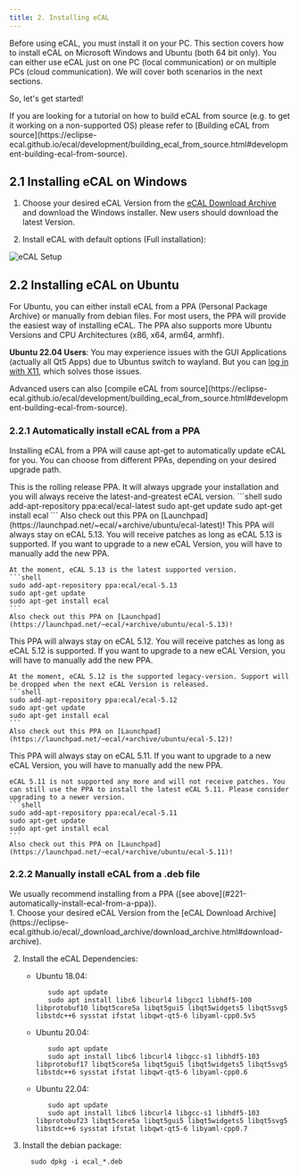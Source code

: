```yaml
---
title: 2. Installing eCAL
---
```



Before using eCAL, you must install it on your PC.
This section covers how to install eCAL on Microsoft Windows and Ubuntu (both 64 bit only).
You can either use eCAL just on one PC (local communication) or on multiple PCs (cloud communication).
We will cover both scenarios in the next sections.

So, let's get started!

<Aside type="tip">If you are looking for a tutorial on how to build eCAL from source (e.g. to get it working on a non-supported OS) please refer to [Building eCAL from source](https://eclipse-ecal.github.io/ecal/development/building_ecal_from_source.html#development-building-ecal-from-source).</Aside>

## 2.1 Installing eCAL on Windows

<Steps>

1. Choose your desired eCAL Version from the [eCAL Download Archive](https://eclipse-ecal.github.io/ecal/_download_archive/download_archive.html#download-archive) and download the Windows installer.
   New users should download the latest Version.
   
2. Install eCAL with default options (Full installation):

</Steps>

![eCAL Setup](../../../assets/setup.png)

## 2.2 Installing eCAL on Ubuntu

For Ubuntu, you can either install eCAL from a PPA (Personal Package Archive) or manually from debian files.
For most users, the PPA will provide the easiest way of installing eCAL.
The PPA also supports more Ubuntu Versions and CPU Architectures (x86, x64, arm64, armhf).

**Ubuntu 22.04 Users**:
You may experience issues with the GUI Applications (actually all Qt5 Apps) due to Ubuntus switch to wayland.
But you can [log in with X11](https://eclipse-ecal.github.io/ecal/faq.html#faq-ubuntu-22-04-graphical-issues), which solves those issues.

<Aside type="tip">Advanced users can also [compile eCAL from source](https://eclipse-ecal.github.io/ecal/development/building_ecal_from_source.html#development-building-ecal-from-source).</Aside>

### 2.2.1 Automatically install eCAL from a PPA

Installing eCAL from a PPA will cause apt-get to automatically update eCAL for you.
You can choose from different PPAs, depending on your desired upgrade path.

<Tabs>
  <TabItem label="Rolling Release">
    This is the rolling release PPA. It will always upgrade your installation and you will always receive the latest-and-greatest eCAL version.
    ```shell
    sudo add-apt-repository ppa:ecal/ecal-latest
    sudo apt-get update
    sudo apt-get install ecal
    ```
    Also check out this PPA on [Launchpad](https://launchpad.net/~ecal/+archive/ubuntu/ecal-latest)!
  </TabItem>
  <TabItem label="eCAL 5.13">
    This PPA will always stay on eCAL 5.13. You will receive patches as long as eCAL 5.13 is supported. If you want to upgrade to a new eCAL Version, you will have to manually add the new PPA.

    At the moment, eCAL 5.13 is the latest supported version.
    ```shell
    sudo add-apt-repository ppa:ecal/ecal-5.13
    sudo apt-get update
    sudo apt-get install ecal
    ```
    Also check out this PPA on [Launchpad](https://launchpad.net/~ecal/+archive/ubuntu/ecal-5.13)!
  </TabItem>
  <TabItem label="eCAL 5.12">
    This PPA will always stay on eCAL 5.12. You will receive patches as long as eCAL 5.12 is supported. If you want to upgrade to a new eCAL Version, you will have to manually add the new PPA.

    At the moment, eCAL 5.12 is the supported legacy-version. Support will be dropped when the next eCAL Version is released.
    ```shell
    sudo add-apt-repository ppa:ecal/ecal-5.12
    sudo apt-get update
    sudo apt-get install ecal
    ```
    Also check out this PPA on [Launchpad](https://launchpad.net/~ecal/+archive/ubuntu/ecal-5.12)!
  </TabItem>
  <TabItem label="eCAL 5.11">
    This PPA will always stay on eCAL 5.11. If you want to upgrade to a new eCAL Version, you will have to manually add the new PPA.

    eCAL 5.11 is not supported any more and will not receive patches. You can still use the PPA to install the latest eCAL 5.11. Please consider upgrading to a newer version.
    ```shell
    sudo add-apt-repository ppa:ecal/ecal-5.11
    sudo apt-get update
    sudo apt-get install ecal
    ```
    Also check out this PPA on [Launchpad](https://launchpad.net/~ecal/+archive/ubuntu/ecal-5.11)!
  </TabItem>
</Tabs>

### 2.2.2 Manually install eCAL from a .deb file

<Aside type="caution" title="Warning">We usually recommend installing from a PPA ([see above](#221-automatically-install-ecal-from-a-ppa)).</Aside>

<Steps>
1. Choose your desired eCAL Version from the [eCAL Download Archive](https://eclipse-ecal.github.io/ecal/_download_archive/download_archive.html#download-archive).

2. Install the eCAL Dependencies:

   - Ubuntu 18.04:

     ```shell
        sudo apt update
        sudo apt install libc6 libcurl4 libgcc1 libhdf5-100 libprotobuf10 libqt5core5a libqt5gui5 libqt5widgets5 libqt5svg5 libstdc++6 sysstat ifstat libqwt-qt5-6 libyaml-cpp0.5v5
     ```

   - Ubuntu 20.04:

     ```shell
        sudo apt update
        sudo apt install libc6 libcurl4 libgcc-s1 libhdf5-103 libprotobuf17 libqt5core5a libqt5gui5 libqt5widgets5 libqt5svg5 libstdc++6 sysstat ifstat libqwt-qt5-6 libyaml-cpp0.6
     ```

   - Ubuntu 22.04:

     ```shell
        sudo apt update
        sudo apt install libc6 libcurl4 libgcc-s1 libhdf5-103 libprotobuf23 libqt5core5a libqt5gui5 libqt5widgets5 libqt5svg5 libstdc++6 sysstat ifstat libqwt-qt5-6 libyaml-cpp0.7
     ```

3. Install the debian package:
    ```shell
      sudo dpkg -i ecal_*.deb
    ```
</Steps>
